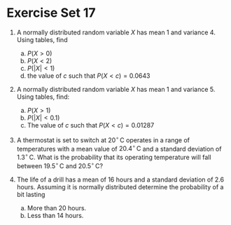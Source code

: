 # Exercise Set 17 {-}

1. A normally distributed random variable $X$ has mean $1$
and variance $4$. Using tables, find 
    a. $P(X>0)$ 
    a. $P(X<2)$
    a. $P(|X|<1)$
    a. the value of $c$ such that $P(X<c)=0.0643$

1. A normally distributed random variable $X$ has mean 1 and variance 5. Using tables, find:
    a. $P(X > 1)$
    a. $P(|X| < 0.1)$
    a. The value of $c$ such that $P(X < c) = 0.01287$

1. A thermostat is set to switch at $20^\circ\,\text{C}$ operates in a range of temperatures with a mean value of $20.4^\circ\,\text{C}$ and a standard deviation of $1.3^\circ\,\text{C}$. What is the probability that its operating temperature will fall between $19.5^\circ\,\text{C}$ and $20.5^\circ\,\text{C}$? 

1. The life of a drill has a mean of 16 hours and a standard deviation of 2.6 hours. Assuming it is normally distributed determine the probability of a bit lasting
    a. More than 20 hours.
    a. Less than 14 hours.
